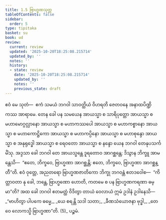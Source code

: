 ```yaml
---
title: 1.5 ဗြာဟ္မဏသုတ္တ
tableOfContents: false
sidebar:
  order: 5
type: tipitaka
basket: su
book: ud
review:
  current: review
  updated: '2025-10-20T18:25:08.215714'
  updated_by: ''
  notes: ''
  history:
  - state: review
    date: '2025-10-20T18:25:08.215714'
    updated_by: ''
    notes: ''
    previous_state: draft
---
```



<DynamicBreadcrumb />


<ReviewStatus review={frontmatter.review} showDetails={true} />

<HypothesisAnnotation frontmatter={frontmatter} />

<Division number="5" book="ud" e="ch" v="18" p="80">

<Paragraph number="23" book="ud">
ဧဝံ မေ သုတံ—  ဧကံ သမယံ ဘဂဝါ သာဝတ္ထိယံ ဝိဟရတိ ဇေတဝနေ အနာထပိဏ္ဍိကဿ အာရာမေ. တေန ခေါ ပန သမယေန အာယသ္မာ စ သာရိပုတ္တော အာယသ္မာ စ မဟာမောဂ္ဂလ္လာနော အာယသ္မာ စ မဟာကဿပေါ အာယသ္မာ စ မဟာကစ္စာနော အာယသ္မာ စ မဟာကောဋ္ဌိကော အာယသ္မာ စ မဟာကပ္ပိနော အာယသ္မာ စ မဟာစုန္ဒော အာယသ္မာ စ အနုရုဒ္ဓေါ အာယသ္မာ စ ရေဝတော အာယသ္မာ စ နန္ဒော ယေန ဘဂဝါ တေနုပသင်္ကမိံသု.
</Paragraph>

<Paragraph number="24" book="ud">
အဒ္ဒသာ ခေါ ဘဂဝါ တေ အာယသ္မန္တေ ဒူရတောဝ အာဂစ္ဆန္တေ; ဒိသွာန ဘိက္ခူ အာမန္တေသိ—  “ဧတေ, ဘိက္ခဝေ, ဗြာဟ္မဏာ အာဂစ္ဆန္တိ; ဧတေ, ဘိက္ခဝေ, ဗြာဟ္မဏာ အာဂစ္ဆန္တီ”တိ. ဧဝံ ဝုတ္တေ, အညတရော ဗြာဟ္မဏဇာတိကော ဘိက္ခု ဘဂဝန္တံ ဧတဒဝေါစ—  “ကိတ္တာဝတာ နု ခေါ, ဘန္တေ, ဗြာဟ္မဏော ဟောတိ, ကတမေ စ ပန ဗြာဟ္မဏကရဏာ ဓမ္မာ”တိ?
</Paragraph>

<Paragraph number="25" book="ud">
အထ ခေါ ဘဂဝါ ဧတမတ္ထံ ဝိဒိတွာ တာယံ ဝေလာယံ ဣမံ ဥဒါနံ ဥဒါနေသိ—
</Paragraph>

<Paragraph number="26" type="verses" book="ud">
_“ဗာဟိတွာ ပါပကေ ဓမ္မေ,_  
_ယေ စရန္တိ သဒါ သတာ;_  
_ခီဏသံယောဇနာ ဗုဒ္ဓါ,_  
_တေ ဝေ လောကသ္မိ ဗြာဟ္မဏာ”တိ. (5)_  


</Paragraph>
</Division>

<Paragraph number="27" type="center" book="ud">
ပဉ္စမံ.
</Paragraph>